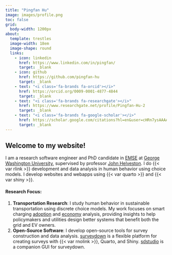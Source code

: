 ```yaml
---
title: "Pingfan Hu"
image: images/profile.png
toc: false
grid: 
  body-width: 1200px
about:
  template: trestles
  image-width: 18em
  image-shape: round
  links:
    - icon: linkedin
      href: https://www.linkedin.com/in/pingfan/
      target: _blank
    - icon: github
      href: https://github.com/pingfan-hu
      target: _blank
    - text: "<i class='fa-brands fa-orcid'></i>"
      href: https://orcid.org/0009-0001-4877-4844
      target: _blank
    - text: "<i class='fa-brands fa-researchgate'></i>"
      href: https://www.researchgate.net/profile/Pingfan-Hu-2
      target: _blank
    - text: "<i class='fa-brands fa-google-scholar'></i>"
      href: https://scholar.google.com/citations?hl=en&user=cHRn7ysAAAAJ&view_op=list_works&gmla=AOv-ny_SNvl4HxALL_saOPSbgciX2yIEDuqGz8VcwqjeV8_KIsvS3Clzw9UsU0HyvsfVAVgU_yJO2NLq6vLT1IL2
      target: _blank
---
```


## Welcome to my website!

I am a research software engineer and PhD candidate in [EMSE](https://emse.engineering.gwu.edu/) at [George Washington University](https://www.gwu.edu/), supervised by professor [John Helveston](https://www.jhelvy.com). I do {{< var rlink >}} development and data analysis in human behavior using choice models. I develop websites and webapps using {{< var quarto >}} and {{< var shiny >}}.

#### Research Focus:

1. **Transportation Research**: I study human behavior in sustainable transportation using discrete choice models. My work focuses on smart charging [adoption](projects/01_sc_adoption) and [economy](projects/02_smc_economy) analysis, providing insights to help policymakers and utilities design better systems that benefit both the grid and EV owners.
2. **Open-Source Software**: I develop open-source tools for survey construction and data analysis. [surveydown](https://surveydown.org) is a flexible platform for creating surveys with {{< var rnolink >}}, Quarto, and Shiny. [sdstudio](https://sdstudio.surveydown.org) is a companion GUI for surveydown.
